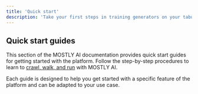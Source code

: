 ```yaml
---
title: 'Quick start'
description: 'Take your first steps in training generators on your tabular data and generating synthetic data.'
---
```



## Quick start guides

This section of the MOSTLY AI documentation provides quick start guides for getting started with the platform. Follow the step-by-step procedures to learn to [crawl, walk, and run](/best-practices#crawl-walk-run) with MOSTLY AI.

Each guide is designed to help you get started with a specific feature of the platform and can be adapted to your use case.

<Cards num={4}>
  <Cards.Card icon={TwoTableIcon()} title="Datasets" href="/quick-start/dataset-quickstart" />
  <Cards.Card icon={MultiTableIcon()} title="Connectors" href="/quick-start/connector-quickstart" />
  <Cards.Card icon={ModelCreatorIcon()} title="Generators" href="/quick-start/model-creators" />
  <Cards.Card icon={DataConsumerIcon()} title="Synthetic datasets" href="/quick-start/data-consumers" />
</Cards>
